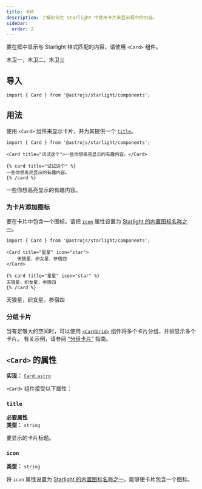 ```yaml
---
title: 卡片
description: 了解如何在 Starlight 中使用卡片来显示框中的内容。
sidebar:
  order: 2
---
```



要在框中显示与 Starlight 样式匹配的内容，请使用 `<Card>` 组件。


<Preview>

<Card slot="preview" title="卫星" icon="moon">
	木卫一，木卫二，木卫三
</Card>

</Preview>

## 导入

```tsx
import { Card } from '@astrojs/starlight/components';
```

## 用法

使用 `<Card>` 组件来显示卡片，并为其提供一个 [`title`](#title)。

<Preview>

```mdx
import { Card } from '@astrojs/starlight/components';

<Card title="试试这个">一些你想高亮显示的有趣内容。</Card>
```

<Fragment slot="markdoc">

```markdoc
{% card title="试试这个" %}
一些你想高亮显示的有趣内容。
{% /card %}
```

</Fragment>

<Card slot="preview" title="试试这个">
	一些你想高亮显示的有趣内容。
</Card>

</Preview>

### 为卡片添加图标

要在卡片中包含一个图标，请把 [`icon`](#icon) 属性设置为 [Starlight 的内置图标名称之一](/zh-cn/reference/icons/#所有图标)。

<Preview>

```mdx 'icon="star"'
import { Card } from '@astrojs/starlight/components';

<Card title="星星" icon="star">
	天狼星，织女星，参宿四
</Card>
```

<Fragment slot="markdoc">

```markdoc 'icon="star"'
{% card title="星星" icon="star" %}
天狼星，织女星，参宿四
{% /card %}
```

</Fragment>

<Card slot="preview" title="星星" icon="star">
	天狼星，织女星，参宿四
</Card>

</Preview>

### 分组卡片

当有足够大的空间时，可以使用 [`<CardGrid>`](/zh-cn/components/card-grids/) 组件将多个卡片分组，并排显示多个卡片。
有关示例，请参阅 [“分组卡片”](/zh-cn/components/card-grids/#分组卡片) 指南。

## `<Card>` 的属性

**实现：** [`Card.astro`](https://github.com/withastro/starlight/blob/main/packages/starlight/user-components/Card.astro)

`<Card>` 组件接受以下属性：

### `title`

**必要属性**  
**类型：** `string`

要显示的卡片标题。

### `icon`

**类型：** `string`

将 `icon` 属性设置为 [Starlight 的内置图标名称之一](/zh-cn/reference/icons/#所有图标)，能够使卡片包含一个图标。
